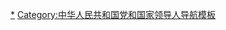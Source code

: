 {{Navbox
|name = 温家宝
|title = [[温家宝]]
|state = {{{state<includeonly>|autocollapse</includeonly>}}}
|image = [[File:Wen Jiabao 2008.jpg|120px|温家宝（2008年）]]
|listclass = hlist
|above = 

|group1 = 家族成员
|list1 =
* 父亲:温刚、母亲:杨秀安
** [[溫家宏]]、温家宝
* 妻子:[[张培莉]]
** 儿子:[[温云松]]，女儿:[[温如春]]，女婿:[[刘春航]]

|group2 = 嫡系人马
|list2  =
* [[孙政才]]
* [[谢伏瞻]]
* [[丘小雄]]
* [[戴相龙]]
* [[刘铁男]]
* [[马馼]]

|group3 = 相关人物
|list3  = 
* [[段伟红]]
*[[车峰]]
* [[马明哲]]
* [[鲁炜]]

|group4 = 相关条目
|list4  = 
* [[四万亿投资计划]]
* [[五毛蛋争议]]
* [[温家宝被扔鞋事件]]
* [[纽约时报报道温家宝家族财富事件|温家宝家族财富被曝光事件]]
* [[中国影帝温家宝]]
* [[中国泡沫经济]]
* [[对温家宝的争议|爭議與批評]]

}}<noinclude>

{{Collapsible option |state = autocollapse}}

[[Category:温家宝|*]]
[[Category:中华人民共和国党和国家领导人导航模板]]
</noinclude>
